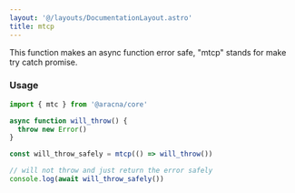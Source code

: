 ```yaml
---
layout: '@/layouts/DocumentationLayout.astro'
title: mtcp
---
```


This function makes an async function error safe, "mtcp" stands for make try catch promise.

### Usage

```ts
import { mtc } from '@aracna/core'

async function will_throw() {
  throw new Error()
}

const will_throw_safely = mtcp(() => will_throw())

// will not throw and just return the error safely
console.log(await will_throw_safely())
```

